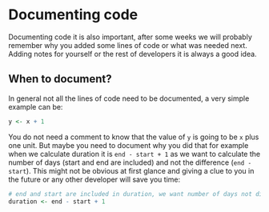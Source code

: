 # Documenting code

Documenting code it is also important, after some weeks we will probably remember why you added some lines of code or what was needed next. Adding notes for yourself or the rest of developers it is always a good idea.

## When to document?

In general not all the lines of code need to be documented, a very simple example can be:

```r
y <- x + 1
```

You do not need a comment to know that the value of `y` is going to be `x` plus one unit. But maybe you need to document why you did that for example when we calculate duration it is `end - start + 1` as we want to calculate the number of days (start and end are included) and not the difference (`end - start`). This might not be obvious at first glance and giving a clue to you in the future or any other developer will save you time:

```r
# end and start are included in duration, we want number of days not difference
duration <- end - start + 1
```

